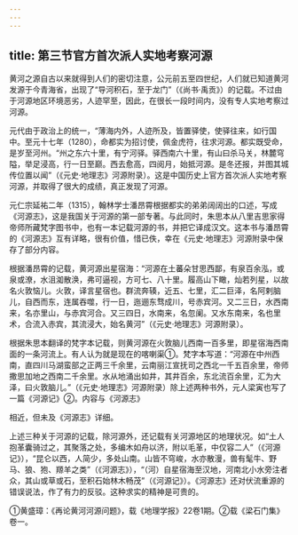```yaml
---
---
---
```

title: 第三节官方首次派人实地考察河源
---



黄河之源自古以来就得到人们的密切注意，公元前五至四世纪，人们就已知道黄河发源于今青海省，出现了“导河积石，至于龙门”（《尚书·禹贡》）的记载。不过由于河源地区环境恶劣，人迹罕至，因此，在很长一段时间内，没有专人实地考察过河源。

元代由于政治上的统一，“薄海内外，人迹所及，皆置驿使，使驿往来，如行国中。至元十七年（1280），命都实为招讨使，佩金虎符，往求河源。都实既受命，是岁至河州。“州之东六十里，有宁河驿。驿西南六十里，有山曰杀马关，林麓穹隘，举足浸高，行一日至巅。西去愈高，四阅月，始抵河源。是冬还报，并图其城传位置以闻”（《元史·地理志》河源附录）。这是中国历史上官方首次派人实地考察河源，并取得了很大的成绩，真正发现了河源。

元仁宗延祐二年（1315），翰林学士潘昂霄根据都实的弟弟阔阔出的口述，写成《河源志》，这是我国关于河源的第一部专著。与此同时，朱思本从八里吉思家得帝师所藏梵字图书中，也有一本记载河源的书，并把它译成汉文。这本书与潘昂霄的《河源志》互有详略，很有价值，惜已佚，幸在《元史·地理志》河源附录中保存了部分内容。

根据潘昂霄的记载，黄河源出星宿海：“河源在土蕃朵甘思西鄙，有泉百余泓，或泉或潦，水沮洳散涣，弗可逼视，方可七、八十里。履高山下瞰，灿若列星，以故名火敦恼儿。火敦，译言星宿也。群流奔辏，近五、七里，汇二巨泽，名阿剌脑儿，自西而东，连属吞噬，行一日，迤逦东骛成川，号赤宾河。又二三日，水西南来，名亦里山，与赤宾河合。又三四日，水南来，名忽阑。又水东南来，名也里术，合流入赤宾，其流浸大，始名黄河”（《元史·地理志》河源附录）。

根据朱思本翻译的梵字本记载，则黄河源在火敦脑儿西南一百多里，即星宿海西南面的一条河流上。有人认为就是现在的喀喇渠①。梵字本写道：“河源在中州西南，直四川马湖蛮部之正两三千余里，云南丽江宣抚司之西北一千五百余里，帝师撒思加地之西南二千余里。水从地涌出如井，其井百余，东北流百余里，汇为大泽，曰火敦脑儿。”（《元史·地理志》河源附录）除上述两种书外，元人梁寅也写了一篇《河源记》②。内容与《河源志》

相近，但未及《河源志》详细。

上述三种关于河源的记载，除河源外，还记载有关河源地区的地理状况。如“土人抱革囊骑过之，其聚落之处，多编木如舟以济，附以毛革，中仅容二人”（《河源记》），“昆仑以西，人简少，多处山南。山皆不穹峻，水亦散漫，兽有髦牛、野马、狼、狍、羱羊之类”（《河源志》），“（河）自星宿海至汉地，河南北小水旁注者众，其山或草或石，至积石始林木畅茂”（《河源记》）。《河源志》还对伏流重源的错误说法，作了有力的反驳。这种求实的精神是可贵的。

①黄盛璋：《再论黄河河源问题》，载《地理学报》22卷1期。②载《梁石门集》卷一。